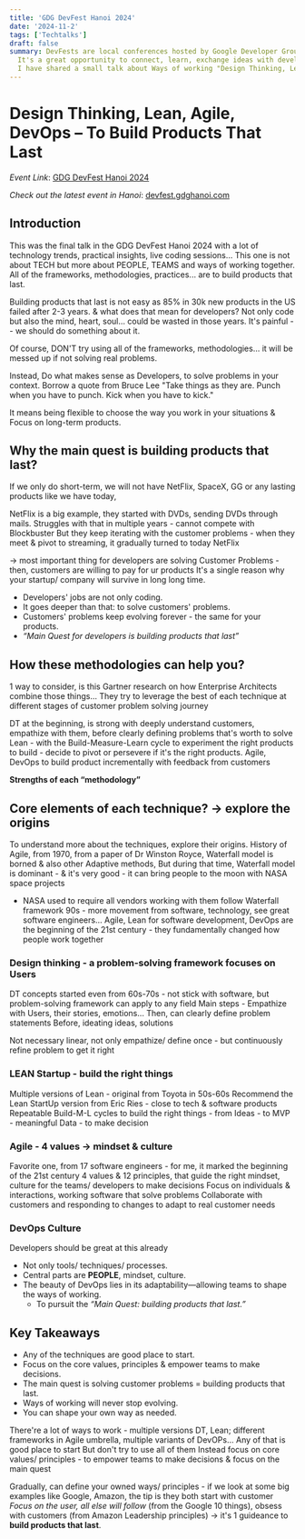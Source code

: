 ```yaml
---
title: 'GDG DevFest Hanoi 2024'
date: '2024-11-2'
tags: ['Techtalks']
draft: false
summary: DevFests are local conferences hosted by Google Developer Groups (GDG) around the world.
  It's a great opportunity to connect, learn, exchange ideas with developers, technologists, startups...
  I have shared a small talk about Ways of working "Design Thinking, Lean, Agile, DevOps – To Build Products That Last"
---
```


# Design Thinking, Lean, Agile, DevOps – To Build Products That Last

_Event Link_: [GDG DevFest Hanoi 2024](https://gdg.community.dev/events/details/google-gdg-ha-noi-presents-gdg-devfest-hanoi-2024-1/)

_Check out the latest event in Hanoi_: [devfest.gdghanoi.com](https://devfest.gdghanoi.com/)
## Introduction

This was the final talk in the GDG DevFest Hanoi 2024 with a lot of technology trends, practical insights, live coding sessions...
This one is not about TECH but more about PEOPLE, TEAMS and ways of working together. All of the frameworks, methodologies, practices... are to
build products that last.

Building products that last is not easy as 85% in 30k new products in the US failed after 2-3 years. & what does that mean for developers? 
Not only code but also the mind, heart, soul... could be wasted in those years. It's painful -- we should do something about it.

Of course, DON'T try using all of the frameworks, methodologies... it will be messed up if not solving real problems.

Instead, Do what makes sense as Developers, to solve problems in your context. 
Borrow a quote from Bruce Lee "Take things as they are. Punch when you have to punch. Kick when you have to kick."

It means being flexible to choose the way you work in your situations & Focus on long-term products.

## Why the main quest is building products that last?

If we only do short-term, we will not have NetFlix, SpaceX, GG or any lasting products like we have today,

NetFlix is a big example, they started with DVDs, sending DVDs through mails. Struggles with that in multiple years - cannot compete with Blockbuster 
But they keep iterating with the customer problems - when they meet & pivot to streaming, it gradually turned to today NetFlix

→ most important thing for developers are solving Customer Problems - then, customers are willing to pay for ur products
It's a single reason why your startup/ company will survive in long long time.

- Developers' jobs are not only coding.
- It goes deeper than that: to solve customers' problems.
- Customers' problems keep evolving forever - the same for your products.
- _“Main Quest for developers is building products that last”_

## How these methodologies can help you?

1 way to consider, is this Gartner research on how Enterprise Architects combine those things…
They try to leverage the best of each technique at different stages of customer problem solving journey

DT at the beginning, is strong with deeply understand customers, empathize with them, before clearly defining problems that's worth to solve
Lean - with the Build-Measure-Learn cycle to experiment the right products to build - decide to pivot or persevere if it's the right products.
Agile, DevOps to build product incrementally with feedback from customers

**Strengths of each “methodology”**

## Core elements of each technique? → explore the origins

To understand more about the techniques, explore their origins.
History of Agile, from 1970, from a paper of Dr Winston Royce, Waterfall model is borned & also other Adaptive methods,
But during that time, Waterfall model is dominant - & it's very good - it can bring people to the moon with NASA space projects 
- NASA used to require all vendors working with them follow Waterfall framework
90s - more movement from software, technology, see great software engineers… 
Agile, Lean for software development, DevOps are the beginning of the 21st century - they fundamentally changed how people work together


### Design thinking - a problem-solving framework focuses on Users

DT concepts started even from 60s-70s - not stick with software, but problem-solving framework can apply to any field
Main steps - Empathize with Users, their stories, emotions…
Then, can clearly define problem statements
Before, ideating ideas, solutions

Not necessary linear, not only empathize/ define once - but continuously refine problem to get it right


### LEAN Startup - build the right things
Multiple versions of Lean - original from Toyota in 50s-60s
Recommend the Lean StartUp version from Eric Ries - close to tech & software products
Repeatable Build-M-L cycles to build the right things - from Ideas - to MVP - meaningful Data - to make decision

### Agile - 4 values → mindset & culture
Favorite one, from 17 software engineers - for me, it marked the beginning of the 21st century
4 values & 12 principles, that guide the right mindset, culture for the teams/ developers to make decisions
Focus on individuals & interactions, working software that solve problems
Collaborate with customers and responding to changes to adapt to real customer needs

### DevOps Culture
Developers should be great at this already
- Not only tools/ techniques/ processes.
- Central parts are **PEOPLE**, mindset, culture.
- The beauty of DevOps lies in its adaptability—allowing teams to shape the ways of working.
  - To pursuit the _“Main Quest: building products that last.”_

## Key Takeaways

- Any of the techniques are good place to start.
- Focus on the core values, principles & empower teams to make decisions.
- The main quest is solving customer problems = building products that last.
- Ways of working will never stop evolving.
- You can shape your own way as needed.

There're a lot of ways to work - multiple versions DT, Lean; different frameworks in Agile umbrella, multiple variants of DevOPs…
Any of that is good place to start
But don't try to use all of them
Instead focus on core values/ principles - to empower teams to make decisions & focus on the main quest

Gradually, can define your owned ways/ principles - if we look at some big examples like Google, Amazon, the tip is they both start with customer
_Focus on the user, all else will follow_ (from the Google 10 things), obsess with customers (from Amazon Leadership principles) 
→ it's 1 guideance to **build products that last**.

